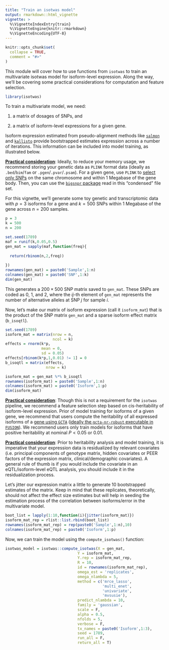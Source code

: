 ```yaml
---
title: "Train an isotwas model"
output: rmarkdown::html_vignette
vignette: >
  %\VignetteIndexEntry{train}
  %\VignetteEngine{knitr::rmarkdown}
  %\VignetteEncoding{UTF-8}
---
```


```r
knitr::opts_chunk$set(
  collapse = TRUE,
  comment = "#>"
)
```

This module will cover how to use functions from `isotwas` to train an multivariate isotwas model for isoform-level expression. Along the way, we'll be covering some practical considerations for computation and feature selection.

```r
library(isotwas)
```

To train a multivariate model, we need:

1.  a matrix of dosages of SNPs, and

2.  a matrix of isoform-level expressions for a given gene.

Isoform expression estimated from pseudo-alignment methods like [`salmon`](https://combine-lab.github.io/salmon/) and [`kallisto`](https://pachterlab.github.io/kallisto/) provide bootstrapped estimates expression across a number of iterations. This information can be included into model training, as illustrated below.

[**Practical consideration**]{.ul}: Ideally, to reduce your memory usage, we recommend storing your genetic data as `PLINK` format data (ideally as `.bed`/`bim`/`fam` or `.pgen`/`.pvar`/`.psam`). For a given gene, use `PLINK` to [select only SNPs](https://www.cog-genomics.org/plink/2.0/filter) on the same chromosome and within 1 Megabase of the gene body. Then, you can use the [`bigsnpr` package](https://privefl.github.io/bigsnpr/) read in this "condensed" file set.

For this vignette, we'll generate some toy genetic and transcriptomic data with $p = 3$ isoforms for a gene and $k = 500$ SNPs within 1 Megabase of the gene across $n = 200$ samples.

```r
p = 3
k = 500
n = 200

set.seed(1789)
maf = runif(k,0.05,0.5)
gen_mat = sapply(maf,function(freq){
  
  return(rbinom(n,2,freq))
  
})
rownames(gen_mat) = paste0('Sample',1:n)
colnames(gen_mat) = paste0('SNP',1:k)
dim(gen_mat)
```

This generates a $200 \times 500$ SNP matrix saved to `gen_mat`. These SNPs are coded as 0, 1, and 2, where the $ij$-th element of `gen_mat` represents the number of alternative alleles at SNP $j$ for sample $i$.

Now, let's make our matrix of isoform expression (call it `isoform_mat`) that is the product of the SNP matrix `gen_mat` and a sparse isoform effect matrix (`b_isoqtl`).

```r
set.seed(1789)
isoform_mat = matrix(nrow = n,
                     ncol = k)
effects = rnorm(k*p,
                mean = 0,
                sd = 0.05)
effects[rbinom(k*p,1,0.01) != 1] = 0
b_isoqtl = matrix(effects,
                  nrow = k)

isoform_mat = gen_mat %*% b_isoqtl
rownames(isoform_mat) = paste0('Sample',1:n)
colnames(isoform_mat) = paste0('Isoform',1:p)
dim(isoform_mat)
```

[**Practical consideration**]{.ul}: Though this is not a requirement for the `isotwas` pipeline, we recommend a feature selection step based on cis-heritability of isoform-level expression. Prior of model training for isoforms of a given gene, we recommend that users compute the heritability of all expressed isoforms of a [gene using `GCTA`](https://yanglab.westlake.edu.cn/software/gcta/#Overview) ([ideally the `gcta-nr-robust` executable in `FUSION`](http://gusevlab.org/projects/fusion/)). We recommend users only train models for isoforms that have positive heritability at nominal $P < 0.05$ or $0.01$.

[**Practical consideration**]{.ul}: Prior to heritability analysis and model training, it is imperative that your expression data is residualized by relevant covariates (i.e. principal components of genotype matrix, hidden covariates or PEER factors of the expression matrix, clinical/demographic covariates). A general rule of thumb is if you would include the covariate in an eQTL/isoform-level eQTL analysis, you should include it in the residualization process.

Let's jitter our expression matrix a little to generate 10 bootstrapped estimates of the matrix. Keep in mind that these replicates, theoretically, should not affect the effect size estimates but will help in seeding the estimation process of the correlation between isoforms/error in the multivariate model.

```r
boot_list = lapply(1:10,function(i){jitter(isoform_mat)})
isoform_mat_rep = rlist::list.rbind(boot_list)
rownames(isoform_mat_rep) = rep(paste0('Sample',1:n),10)
colnames(isoform_mat_rep) = paste0('Isoform',1:p)
```

Now, we can train the model using the `compute_isotwas()` function:

```r
isotwas_model = isotwas::compute_isotwas(X = gen_mat,
                                Y = isoform_mat,
                                Y.rep = isoform_mat_rep,
                                R = 10,
                                id = rownames(isoform_mat_rep),
                                omega_est = 'replicates',
                                omega_nlambda = 5,
                                method = c('mrce_lasso',
                                           'multi_enet',
                                           'univariate',
                                           'mvsusie'),
                                predict_nlambda = 10,
                                family = 'gaussian',
                                scale = F,
                                alpha = 0.5,
                                nfolds = 5,
                                verbose = F,
                                tx_names = paste0('Isoform',1:3),
                                seed = 1789,
                                run_all = F,
                                return_all = T)
```
